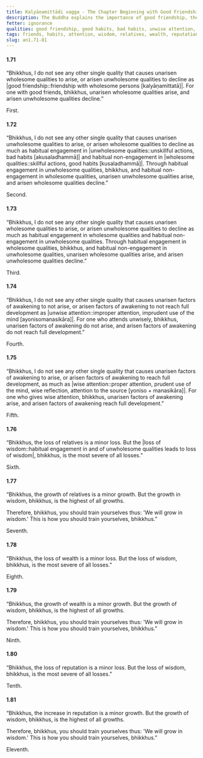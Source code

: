 ```yaml
---
title: Kalyāṇamittādi vagga - The Chapter Beginning with Good Friendship
description: The Buddha explains the importance of good friendship, the consequences of habitual engagement in unwholesome and wholesome qualities, wise and unwise attention, the loss or increase of relatives, wealth, and reputation contrasted with the loss or increase of wisdom.
fetter: ignorance
qualities: good friendship, good habits, bad habits, unwise attention, wise attention, wisdom
tags: friends, habits, attention, wisdom, relatives, wealth, reputation, wholesome, unwholesome, an, an1
slug: an1.71-81
---
```


#### 1.71

“Bhikkhus, I do not see any other single quality that causes unarisen wholesome qualities to arise, or arisen unwholesome qualities to decline as |good friendship::friendship with wholesome persons [kalyāṇamittatā]|. For one with good friends, bhikkhus, unarisen wholesome qualities arise, and arisen unwholesome qualities decline.”

First.

#### 1.72

“Bhikkhus, I do not see any other single quality that causes unarisen unwholesome qualities to arise, or arisen wholesome qualities to decline as much as habitual engagement in |unwholesome qualities::unskillful actions, bad habits [akusaladhammā]| and habitual non-engagement in |wholesome qualities::skillful actions, good habits [kusaladhammā]|. Through habitual engagement in unwholesome qualities, bhikkhus, and habitual non-engagement in wholesome qualities, unarisen unwholesome qualities arise, and arisen wholesome qualities decline.”

Second.

#### 1.73

“Bhikkhus, I do not see any other single quality that causes unarisen wholesome qualities to arise, or arisen unwholesome qualities to decline as much as habitual engagement in wholesome qualities and habitual non-engagement in unwholesome qualities. Through habitual engagement in wholesome qualities, bhikkhus, and habitual non-engagement in unwholesome qualities, unarisen wholesome qualities arise, and arisen unwholesome qualities decline.”

Third.

#### 1.74

“Bhikkhus, I do not see any other single quality that causes unarisen factors of awakening to not arise, or arisen factors of awakening to not reach full development as |unwise attention::improper attention, imprudent use of the mind [ayonisomanasikāra]|. For one who attends unwisely, bhikkhus, unarisen factors of awakening do not arise, and arisen factors of awakening do not reach full development.”

Fourth.

#### 1.75

“Bhikkhus, I do not see any other single quality that causes unarisen factors of awakening to arise, or arisen factors of awakening to reach full development, as much as |wise attention::proper attention, prudent use of the mind, wise reflection, attention to the source [yoniso + manasikāra]|. For one who gives wise attention, bhikkhus, unarisen factors of awakening arise, and arisen factors of awakening reach full development.”

Fifth.

#### 1.76

“Bhikkhus, the loss of relatives is a minor loss. But the |loss of wisdom::habitual engagement in and of unwholesome qualities leads to loss of wisdom|, bhikkhus, is the most severe of all losses.”

Sixth.

#### 1.77

“Bhikkhus, the growth of relatives is a minor growth. But the growth in wisdom, bhikkhus, is the highest of all growths.

Therefore, bhikkhus, you should train yourselves thus: 'We will grow in wisdom.' This is how you should train yourselves, bhikkhus.”

Seventh.

#### 1.78

“Bhikkhus, the loss of wealth is a minor loss. But the loss of wisdom, bhikkhus, is the most severe of all losses.”

Eighth.

#### 1.79

“Bhikkhus, the growth of wealth is a minor growth. But the growth of wisdom, bhikkhus, is the highest of all growths.

Therefore, bhikkhus, you should train yourselves thus: 'We will grow in wisdom.' This is how you should train yourselves, bhikkhus.”

Ninth.

#### 1.80

“Bhikkhus, the loss of reputation is a minor loss. But the loss of wisdom, bhikkhus, is the most severe of all losses.”

Tenth.

#### 1.81

“Bhikkhus, the increase in reputation is a minor growth. But the growth of wisdom, bhikkhus, is the highest of all growths.

Therefore, bhikkhus, you should train yourselves thus: 'We will grow in wisdom.' This is how you should train yourselves, bhikkhus.”

Eleventh.